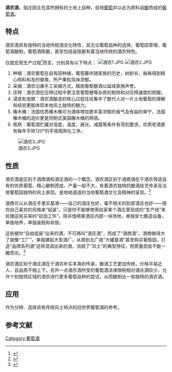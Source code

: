 {{refimprove|time=2014-08-12T08:11:47+00:00}}
'''酒农酒'''，指庄园主在其所拥有的土地上自种，自培[[葡萄|葡萄]]并以此为原料自[[酿|酿]]而成的[[葡萄酒|葡萄酒]]。

==特点==
酒农酒具有独特的当地传统酒文化特性，其无论葡萄品种的选择，葡萄园管理，葡萄酒酿制，葡萄酒陈酿，甚至包括装瓶都有着当地传统的酒农特色。

仅就宏观生产过程<ref>{{Cite web |url = http://www.wine-world.com/culture/pj/20131130112922647 |title = 史上最全红葡萄酒酿造过程（附高清实景图） |author = 红酒世界网 |date = 2013年11月30日 |language = zh-hans |access-date = 2014年8月13日 |archive-date = 2020年11月27日 |archive-url = https://web.archive.org/web/20201127193451/https://www.wine-world.com/culture/pj/20131130112922647 |dead-url = no }}</ref>而言，分别具有以下特点：
[[File:酒农1.JPG|thumb]]
[[File:酒农2.JPG|thumb]]
#种植：酒农葡萄在自有田种植，葡萄藤伴随家族的历史，树龄长，每株得到精心照料和及时替换，所产果粒风味浓郁。
#采摘：酒农沿袭手工采摘方式，精挑葡萄酿酒以延续家族声誉。      
#压榨：酒农酒在压榨过程中更注意葡萄梗等杂质的剔除和对压榨速度的把握。      
#浸皮和发酵：酒农酒酿造的核心过程往往集中了数代人对一片土地葡萄的理解和经验更能体现本地风土独特的魅力。
#橡木桶：法国优质橡木桶可为酒体增加更丰富浓郁的香气及有益的单宁，法国橡木桶的造价更是同制式美国橡木桶的两倍。
#瓶熟：葡萄酒贮藏对湿度，温度，避光，减震等条件有苛刻要求。优质老酒更有每年手转120°的手摇瓶熟化工序。
[[File:酒农3.JPG|thumb]]

==性质==
酒农酒是区别于酒商酒和酒庄酒的一个概念。酒农酒区别于酒商酒在于酒农筛选自有的优质葡萄，精心酿制而成，产量一般不大，有着酒农独特的酿酒技艺传承及当地葡萄园独特的风土表现。是地地道道的当地葡萄酒文化及精神的呈现。<ref>{{Cite web |url = http://www.vigneron-independant.com/metier.php |title = notre métier |language = fr |accessdate = 2014-08-18 |quote = En signe de reconnaissance, nous apposons le logo Vigneron Indépendant sur nos bouteilles. C'est l'emblème de notre savoir-faire et de notre appartenance à une famille de professionnels responsables et respectueux de la tradition. |deadurl = yes |archiveurl = https://web.archive.org/web/20140813151907/http://www.vigneron-independant.com/metier.php |archivedate = 2014-08-13 }}</ref>

酒商可以从酒庄手里买基酒——自己的酒庄也好，毫不相关的别家酒庄也好——按你自己喜欢的风格来“组装”。只是你不能够使用自家某个酒庄里现成的“生产线”来处理这些买来的“初加工件”。除非借用某酒庄内部一块场地，单独安七酿造设备，单独培养，单独装瓶和存放。

这些被你“自由组装”出来的酒，不可再叫“酒庄酒”，而成了“酒商酒”。酒商做得大了就像“工厂”。单独建起大型酒厂，从南到北广收“大罐基酒”甚至购买葡萄园，打造“品牌系列酒”这样混调出来的酒，消弱了“风土”的典型特征，但质量高低不能一概而论。<ref>{{Cite book | author = 刘佳 | title = 热问法国红葡萄酒 | publisher = 中国轻工出版社 | date = 2013年1月 | pages = 66,67 | language = zh}}</ref>

酒农酒区别于酒庄酒在于酒农朴实本真的传承，酿酒工艺更加传统，价格平易近人，且品质不相上下。另外一点酒农酒所受的葡萄酒法律限制相对酒庄酒较少，允许个别独特区域的酒农进行更多葡萄品种的尝试，从而酿制出一些独特的酒农酒。

==应用==
作为分辨、选择具有传统风土特点的旧世界葡萄酒的参考。

==参考文献==
{{reflist}}

[[Category:葡萄酒|Category:葡萄酒]]